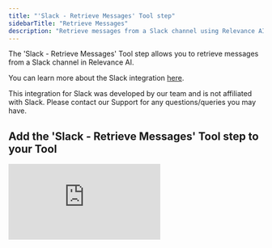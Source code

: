 ```yaml
---
title: "'Slack - Retrieve Messages' Tool step"
sidebarTitle: "Retrieve Messages"
description: "Retrieve messages from a Slack channel using Relevance AI"
---
```


The 'Slack - Retrieve Messages' Tool step allows you to retrieve messages from a Slack channel in Relevance AI. 

<Note>You can learn more about the Slack integration [here](/integrations/popular-integrations/slack).</Note>

<Warning>This integration for Slack was developed by our team and is not affiliated with Slack. Please contact our Support for any questions/queries you may have.</Warning>

## Add the 'Slack - Retrieve Messages' Tool step to your Tool

<div style={{ width:"100%",position:"relative","padding-top":"56.75%" }}>
<iframe src="https://app.supademo.com/embed/cmca6w48b1fht8qszkaaum9l7" frameBorder="0" title="Add the Python Tool step to your Tool" allow="clipboard-write" webkitallowfullscreen="true" mozallowfullscreen="true" allowfullscreen style={{ position:"absolute",top:0,left:0,width:"100%",height:"100%",border:"3px solid #5E43CE",borderRadius:"10px" }} />

</div>

You can add the 'Slack - Retrieve Messages' Tool step to your Tool by:

1. Creating a new Tool, then searching for the 'Slack: Retrieve Messages' Tool step
2. Click 'Expand' to see the full Tool step
3. Select your Slack account
4. Enter the name of the Slack channel you want to retrieve messages from
5. Specify the number of messages you want to retrieve
6. Test your Tool step by clicking 'Run step'